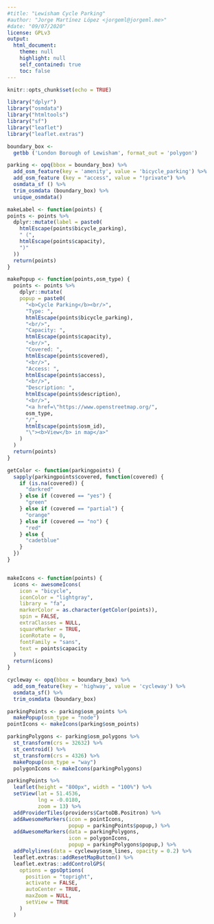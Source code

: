 ```yaml
---
#title: "Lewisham Cycle Parking"
#author: "Jorge Martínez López <jorgeml@jorgeml.me>"
#date: "09/07/2020"
license: GPLv3
output: 
  html_document:
    theme: null
    highlight: null
    self_contained: true
    toc: false
---
```


```r
knitr::opts_chunk$set(echo = TRUE)

library("dplyr")
library("osmdata")
library("htmltools")
library("sf")
library("leaflet")
library("leaflet.extras")
```

```r

boundary_box <-
  getbb ('London Borough of Lewisham', format_out = 'polygon')

parking <- opq(bbox = boundary_box) %>%
  add_osm_feature(key = 'amenity', value = 'bicycle_parking') %>%
  add_osm_feature (key = "access", value = "!private") %>%
  osmdata_sf () %>%
  trim_osmdata (boundary_box) %>%
  unique_osmdata()

makeLabel <- function(points) {
points <- points %>%
  dplyr::mutate(label = paste0(
    htmlEscape(points$bicycle_parking),
    " (",
    htmlEscape(points$capacity),
    ")"
  ))
  return(points)
}

makePopup <- function(points,osm_type) {
  points <- points %>%
    dplyr::mutate(
    popup = paste0(
      "<b>Cycle Parking</b><br/>",
      "Type: ",
      htmlEscape(points$bicycle_parking),
      "<br/>",
      "Capacity: ",
      htmlEscape(points$capacity),
      "<br/>",
      "Covered: ",
      htmlEscape(points$covered),
      "<br/>",
      "Access: ",
      htmlEscape(points$access),
      "<br/>",
      "Description: ",
      htmlEscape(points$description),      
      "<br/>",
      "<a href=\"https://www.openstreetmap.org/",
      osm_type,
      "/",
      htmlEscape(points$osm_id),
      "\"><b>View</b> in map</a>"
    )
  )
  return(points)
}

getColor <- function(parkingpoints) {
  sapply(parkingpoints$covered, function(covered) {
    if (is.na(covered)) {
      "darkred"
    } else if (covered == "yes") {
      "green"
    } else if (covered == "partial") {
      "orange"
    } else if (covered == "no") {
      "red"
    } else {
      "cadetblue"
    }
  })
}


makeIcons <- function(points) {
  icons <- awesomeIcons(
    icon = "bicycle",
    iconColor = "lightgray",
    library = "fa",
    markerColor = as.character(getColor(points)),
    spin = FALSE,
    extraClasses = NULL,
    squareMarker = TRUE,
    iconRotate = 0,
    fontFamily = "sans",
    text = points$capacity
  )
  return(icons)
}

cycleway <- opq(bbox = boundary_box) %>%
  add_osm_feature(key = 'highway', value = 'cycleway') %>%
  osmdata_sf() %>%
  trim_osmdata (boundary_box)

```

```r

parkingPoints <- parking$osm_points %>%
  makePopup(osm_type = "node")
pointIcons <- makeIcons(parking$osm_points)

parkingPolygons <- parking$osm_polygons %>%
  st_transform(crs = 32632) %>%
  st_centroid() %>%
  st_transform(crs = 4326) %>%
  makePopup(osm_type = "way")
  polygonIcons <- makeIcons(parkingPolygons)

parkingPoints %>%
  leaflet(height = "800px", width = "100%") %>%
  setView(lat = 51.4536,
          lng = -0.0180,
          zoom = 13) %>%
  addProviderTiles(providers$CartoDB.Positron) %>%
  addAwesomeMarkers(icon = pointIcons,
                    popup = parkingPoints$popup,) %>%
  addAwesomeMarkers(data = parkingPolygons,
                    icon = polygonIcons,
                    popup = parkingPolygons$popup,) %>%
  addPolylines(data = cycleway$osm_lines, opacity = 0.2) %>%
  leaflet.extras::addResetMapButton() %>%
  leaflet.extras::addControlGPS(
    options = gpsOptions(
      position = "topright",
      activate = FALSE,
      autoCenter = TRUE,
      maxZoom = NULL,
      setView = TRUE
    )
  )

```
